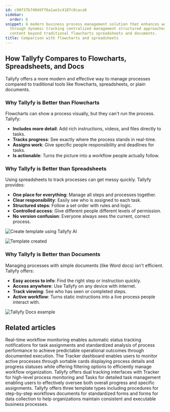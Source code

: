 ```yaml
---
id: c90f37b740ddff6a1ae1c4187c0caca6
sidebar:
  order: 6
snippet: A modern business process management solution that enhances workflow execution
  through dynamic tracking centralized management structured approaches and interactive
  content beyond traditional flowcharts spreadsheets and documents.
title: Comparison with flowcharts and spreadsheets
---
```


## How Tallyfy Compares to Flowcharts, Spreadsheets, and Docs

Tallyfy offers a more modern and effective way to manage processes compared to traditional tools like flowcharts, spreadsheets, or plain documents.

### Why Tallyfy is Better than Flowcharts

Flowcharts can show a process visually, but they can't *run* the process. Tallyfy:

*   **Includes more detail**: Add rich instructions, videos, and files directly to tasks.
*   **Tracks progress**: See exactly where the process stands in real-time.
*   **Assigns work**: Give specific people responsibility and deadlines for tasks.
*   **Is actionable**: Turns the picture into a workflow people actually follow.

<lite-vimeo videoid="338954164"></lite-vimeo>

### Why Tallyfy is Better than Spreadsheets

Using spreadsheets to track processes can get messy quickly. Tallyfy provides:

*   **One place for everything**: Manage all steps and processes together.
*   **Clear responsibility**: Easily see who is assigned to each task.
*   **Structured steps**: Follow a set order with rules and logic.
*   **Controlled access**: Give different people different levels of permission.
*   **No version confusion**: Everyone always sees the current, correct process.

![Create template using Tallyfy AI](https://screenshots.tallyfy.com/tallyfy%2Fpro%2Fdesktop-light-create-client-onboarding-template-from-tallyfyAI.png)

![Template created](https://screenshots.tallyfy.com/tallyfy%2Fpro%2Fdesktop-light-click-create-template-by-tallyfyai.png)

### Why Tallyfy is Better than Documents

Managing processes with simple documents (like Word docs) isn't efficient. Tallyfy offers:

*   **Easy access to info**: Find the right step or instruction quickly.
*   **Access anywhere**: Use Tallyfy on any device with internet.
*   **Track viewing**: See who has seen or completed steps.
*   **Active workflow**: Turns static instructions into a live process people interact with.

![Tallyfy Docs example](https://screenshots.tallyfy.com/file-glr8zwFK1D.gif)


## Related articles
<CardGrid>
<LinkTitleCard header="<b>Features > Real time status</b>" href="/products/pro/tutorials/features/real-time-status/" > Real-time workflow monitoring enables automatic status tracking notifications for task assignments and standardized analysis of process performance to achieve predictable operational outcomes through documented execution. </LinkTitleCard>
<LinkTitleCard header="<b>Tracker View > Manage and track my processes</b>" href="/products/pro/tracking-and-tasks/tracker-view/how-can-i-manage-and-track-my-processes-on-tallyfy/" > The Tracker dashboard enables users to monitor active processes through sortable cards displaying process details and progress statuses while offering filtering options to efficiently manage workflow organization. </LinkTitleCard>
<LinkTitleCard header="<b>Pro > Tracking</b>" href="/products/pro/tracking-and-tasks/" > Tallyfy offers dual tracking interfaces with Tracker for high-level process monitoring and Tasks for detailed task management enabling users to effectively oversee both overall progress and specific assignments. </LinkTitleCard>
<LinkTitleCard header="<b>Pro > Essentials</b>" href="/products/pro/documenting/" > Tallyfy offers three template types including procedures for step-by-step workflows documents for standardized forms and forms for data collection to help organizations maintain consistent and executable business processes. </LinkTitleCard>
</CardGrid>